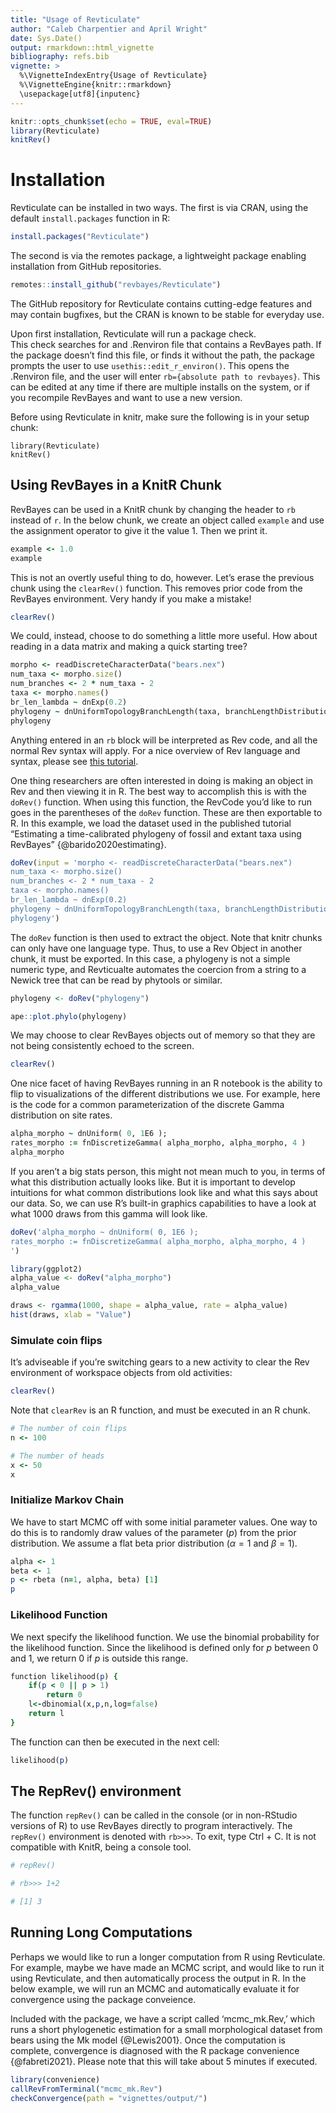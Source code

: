 ```yaml
---
title: "Usage of Revticulate"
author: "Caleb Charpentier and April Wright"
date: Sys.Date()
output: rmarkdown::html_vignette
bibliography: refs.bib
vignette: >
  %\VignetteIndexEntry{Usage of Revticulate}
  %\VignetteEngine{knitr::rmarkdown}
  \usepackage[utf8]{inputenc}
---
```


```r
knitr::opts_chunk$set(echo = TRUE, eval=TRUE)
library(Revticulate)
knitRev()
```
# Installation

Revticulate can be installed in two ways.
The first is via CRAN, using the default `install.packages` function in R:

```r
install.packages("Revticulate")
```

The second is via the remotes package, a lightweight package enabling installation from GitHub repositories.

```r
remotes::install_github("revbayes/Revticulate")
```

 The GitHub repository for Revticulate contains cutting-edge features and may contain bugfixes, but the CRAN is known to be stable for everyday use.

Upon first installation, Revticulate will run a package check.  
This check searches for and .Renviron file that contains a RevBayes path. If the package doesn’t find this file, or finds it without the path, the package prompts the user to use `usethis::edit_r_environ()`. This opens the .Renviron file, and the user will enter `rb={absolute path to revbayes}`. This can be edited at any time if there are multiple installs on the system, or if you recompile RevBayes and want to use a new version.

Before using Revticulate in knitr, make sure the following is in your setup chunk:

```
library(Revticulate)
knitRev()
```

## Using RevBayes in a KnitR Chunk

RevBayes can be used in a KnitR chunk by changing the header to `rb` instead of `r`. In the below chunk, we create an object called `example` and use the assignment operator to give it the value 1. Then we print it.
```rb
example <- 1.0
example
```

This is not an overtly useful thing to do, however. Let's erase the previous chunk using the `clearRev()` function. This removes prior code from the RevBayes environment. Very handy if you make a mistake!

```r
clearRev()
```

We could, instead, choose to do something a little more useful. How about reading in a data matrix and making a quick starting tree?

```rb
morpho <- readDiscreteCharacterData("bears.nex")
num_taxa <- morpho.size()
num_branches <- 2 * num_taxa - 2
taxa <- morpho.names()
br_len_lambda ~ dnExp(0.2)
phylogeny ~ dnUniformTopologyBranchLength(taxa, branchLengthDistribution=dnExponential(br_len_lambda))
phylogeny
```
Anything entered in an `rb` block will be interpreted as Rev code, and all the normal Rev syntax will apply. For a nice overview of Rev language and syntax, please see [this tutorial](https://revbayes.github.io/tutorials/intro/rev).

One thing researchers are often interested in doing is making an object in Rev and then viewing it in R. The best way to accomplish this is with the `doRev()` function. When using this function, the RevCode you'd like to run goes in the parentheses of the `doRev` function. These are then exportable to R. In this example, we load the dataset used in the published tutorial "Estimating a time-calibrated phylogeny of fossil and extant taxa using RevBayes" {@barido2020estimating}.
```r
doRev(input = 'morpho <- readDiscreteCharacterData("bears.nex")
num_taxa <- morpho.size()
num_branches <- 2 * num_taxa - 2
taxa <- morpho.names()
br_len_lambda ~ dnExp(0.2)
phylogeny ~ dnUniformTopologyBranchLength(taxa, branchLengthDistribution=dnExponential(br_len_lambda))
phylogeny')
```

The `doRev` function is then used to extract the object. Note that knitr chunks can only have one language type. Thus, to use a Rev Object in another chunk, it must be exported. In this case, a phylogeny is not a simple numeric type, and Revticualte automates the coercion from a string to a Newick tree that can be read by phytools or similar. 

```r
phylogeny <- doRev("phylogeny")

ape::plot.phylo(phylogeny)
```


We may choose to clear RevBayes objects out of memory so that they are not being consistently echoed to the screen.

```r

clearRev()

```


One nice facet of having RevBayes running in an R notebook is the ability to flip to visualizations of the different distributions we use. For example, here is the code for a common parameterization of the discrete Gamma distribution on site rates.

```rb
alpha_morpho ~ dnUniform( 0, 1E6 );
rates_morpho := fnDiscretizeGamma( alpha_morpho, alpha_morpho, 4 )
alpha_morpho
```

If you aren't a big stats person, this might not mean much to you, in terms of what this distribution actually looks like. But it is important to develop intuitions for what common distributions look like and what this says about our data. So, we can use R's built-in graphics capabilities to have a look at what 1000 draws from this gamma will look like.

```r
doRev('alpha_morpho ~ dnUniform( 0, 1E6 );
rates_morpho := fnDiscretizeGamma( alpha_morpho, alpha_morpho, 4 )
')

library(ggplot2)
alpha_value <- doRev("alpha_morpho")
alpha_value

draws <- rgamma(1000, shape = alpha_value, rate = alpha_value)
hist(draws, xlab = "Value")
```



### Simulate coin flips

It's adviseable if you're switching gears to a new activity to clear the Rev environment of workspace objects from old activities:

```r

clearRev()
```


Note that `clearRev` is an R function, and must be executed in an R chunk.

```rb
# The number of coin flips
n <- 100

# The number of heads
x <- 50
x
```

### Initialize Markov Chain
We have to start MCMC off with some initial parameter values. One way to do this is to randomly draw values of the parameter ($p$) from the prior distribution. We assume a flat beta prior distribution ($\alpha = 1$ and $\beta = 1$).

```rb
alpha <- 1
beta <- 1
p <- rbeta (n=1, alpha, beta) [1]
p
```

### Likelihood Function
We next specify the likelihood function. We use the binomial probability for the likelihood function. Since the likelihood is defined only for $p$ between 0 and 1, we return 0 if $p$ is outside this range.

```rb
function likelihood(p) {
    if(p < 0 || p > 1)
        return 0
    l<-dbinomial(x,p,n,log=false)
    return l
}
```

The function can then be executed in the next cell:

```rb
likelihood(p)
```
## The RepRev() environment

The function `repRev()` can be called in the console (or in non-RStudio versions of R) to use RevBayes directly to program interactively. The `repRev()` environment is denoted with `rb>>>`. To exit, type Ctrl + C. It is not compatible with KnitR, being a console tool.

```r

# repRev()

# rb>>> 1+2

# [1] 3
```

## Running Long Computations

Perhaps we would like to run a longer computation from R using Revticulate. For example, maybe we have made an MCMC script, and would like to run it using Revticulate, and then automatically process the output in R. In the below example, we will run an MCMC and automatically evaluate it for convergence using the package conveience.

Included with the package, we have a script called 'mcmc_mk.Rev,' which runs a short phylogenetic estimation for a small morphological dataset from bears using the Mk model {@Lewis2001}. Once the computation is complete, convergence is diagnosed with the R package convenience {@fabreti2021}. Please note that this will take about 5 minutes if executed.

```r
library(convenience)
callRevFromTerminal("mcmc_mk.Rev")
checkConvergence(path = "vignettes/output/")
```
